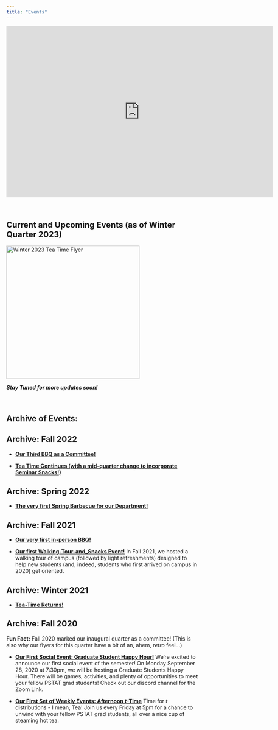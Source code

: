 ```yaml
---
title: "Events"
---
```


<iframe src="https://calendar.google.com/calendar/embed?src=pstat.grad.committee%40gmail.com&ctz=America%2FLos_Angeles" style="border: 0" width="700" height="450" frameborder="0" scrolling="no"></iframe>

\

## Current and Upcoming Events (as of Winter Quarter 2023)

<img src="../Images/Event_Flyers/w23_tea.png" alt="Winter 2023 Tea Time Flyer" width = "350cm">

_**Stay Tuned for more updates soon!**_


\

## Archive of Events:

::: {.callout-note appearance="default" collapse="true"}

## Archive: Fall 2022


- <a href="../Images/Event_Flyers/Archives/F22/Fall22_BBQ.png" target="_blank"><b>Our Third BBQ as  a Committee!</b></a> 

- <a href="../Images/Event_Flyers/Archives/F22/f22_tea_updated.png" target="_blank"><b>Tea Time Continues (with a mid-quarter change to incorporate Seminar Snacks!)</b></a> 

:::


::: {.callout-note appearance="default" collapse="true"}

## Archive: Spring 2022


- <a href="../Images/Event_Flyers/Archives/SP22/sp22_bbq.png" target="_blank"><b>The very first Spring Barbecue for our Department!</b></a> 

:::

::: {.callout-note appearance="default" collapse="true"}

## Archive: Fall 2021


- <a href="../Images/Event_Flyers/Archives/F21/f21_bbq.png" target="_blank"><b>Our very first in-person BBQ!</b></a> 

- <a href="../Images/Event_Flyers/Archives/F21/tour_and_snacks.png" target="_blank"><b>Our first Walking-Tour-and_Snacks Event!</b></a> In Fall 2021, we hosted a walking tour of campus (followed by light refreshments) designed to help new students (and, indeed, students who first arrived on campus in 2020) get oriented.

:::


::: {.callout-note appearance="default" collapse="true"}

## Archive: Winter 2021


- <a href="../Images/Event_Flyers/Archives/W21/w21_tea_time.png" target="_blank"><b>Tea-Time Returns!</b></a> 

:::


::: {.callout-note appearance="default" collapse="true"}

## Archive: Fall 2020

**Fun Fact:** Fall 2020 marked our inaugural quarter as a committee! (This is also why our flyers for this quarter have a bit of an, ahem, *retro* feel...)

- <a href="../Images/Event_Flyers/Archives/F20/Grad_Happy_Hour.png" target="_blank"><b>Our First Social Event: Graduate Student Happy Hour!</b></a> We're excited to announce our first social event of the semester! On Monday September 28, 2020 at 7:30pm, we will be hosting a Graduate Students Happy Hour. There will be games, activities, and plenty of opportunities to meet your fellow PSTAT grad students! Check out our discord channel for the Zoom Link.

- <a href="../Images/Event_Flyers/Archives/F20/tea_final_flyer.png" target="_blank"><b>Our First Set of Weekly Events: Afternoon <i>t</i>-Time</b></a> Time for *t* distributions - I mean, Tea! Join us every Friday at 5pm for a chance to unwind with your fellow PSTAT grad students, all over a nice cup of steaming hot tea. 


:::
